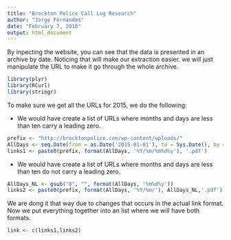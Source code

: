 ```yaml
---
title: "Brockton Police Call Log Research"
author: "Jorge Fernandes"
date: "February 7, 2016"
output: html_document
---
```


By inpecting the  website, you can see that the data is presented in an archive by date. Noticing that will make our extraction easier. we will just manipulate the URL to make it go through the whole archive.
```r

library(plyr)
library(RCurl)
library(stringr)

```


To make sure we get all the URLs for 2015, we do the following: 

* We would have create a list of URLs where months and days are less than ten carry a leading zero.

```r

prefix <- "http://brocktonpolice.com/wp-content/uploads/"
AllDays <- seq.Date(from = as.Date('2015-01-01'), to = Sys.Date(), by = "day")
links1 <- paste0(prefix, format(AllDays, '%Y/%m/%m%d%y'), '.pdf')

```

* We would have create a list of URLs where months and days are less than ten do not carry a leading zero.


```r

AllDays_NL <- gsub("0", "", format(AllDays, '%m%d%y'))
links2 <- paste0(prefix, format(AllDays, '%Y/%m/'), AllDays_NL,'.pdf')

```

We are dong it that way due to changes that occurs in the actual link format.  
Now we put everything together into an list where we will have both formats.

```r

link <- c(links1,links2)

```


<!-- Creating our download function -->

<!-- ```{r} -->
<!-- url <- "http://brocktonpolice.com/wp-content/uploads/" -->
<!-- filename <- paste0(format(AllDays, '%Y/%m/%m%d%Y'), '.pdf') -->
<!-- filenames_list <- str_extract_all(filenames, 'uploads.+pdf') -->

<!-- downloadPDF <- function(filename, baseurl, folder, handle){ -->
<!--       dir.create(folder, showWarnings = FALSE) -->
<!--       fileurl <- str_c(baseurl, filename) -->
<!--       if (!file.exists(str_c(folder,"/",filename))) { -->
<!--             content <- getBinaryURL(fileurl, curl = handle ) -->
<!--             writeBin(content, str_c(folder,"/",filename)) -->
<!--             Sys.sleep(1) -->
<!--       } -->
<!-- } -->

<!-- handle <- getCurlHandle(useragent = str_c(R.version$platform, -->
<!--                   R.version.string, sep = ", "), -->
<!--                   httpheader = c(from = "jomisilfe@gmail.com")) -->

<!-- l_ply(filenames_list, downloadPDF, -->
<!--       baseurl = "http://brocktonpolice.com/wp-content/uploads/", -->
<!--       folder = "Police_logs") -->

<!-- ``` -->

